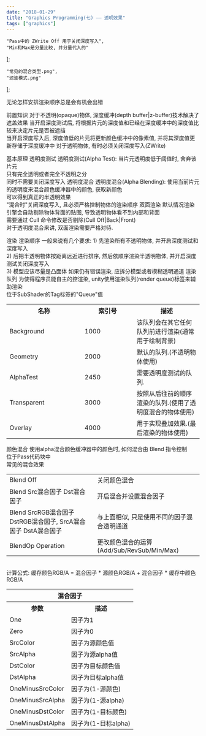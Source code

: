 ```yaml
---
date: "2018-01-29"
title: "Graphics Programming(七) —— 透明效果"
tags: ["graphics"]
---
```


    "Pass中的 ZWrite Off 用于关闭深度写入",
    "Min和Max是分量比较, 并分量代入的"
];

    "常见的混合类型.png",
    "滤波模式.png"
];

<Aphorism>无论怎样安排渲染顺序总是会有机会出错</Aphorism>

前置知识
<Tab>
    对于<Expansion>不透明(opaque)物体</Expansion>, 深度缓冲(depth buffer|z-buffer)技术解决了遮盖效果
    <Tab expan>
        当开启深度测试后, 将根据片元的深度值和已经在深度缓冲中的深度值比较来决定片元是否被遮挡
        <br/>
        当开启深度写入后, 深度值低的片元将更新颜色缓冲中的像素值, 并将其深度值更新存储于深度缓冲中
    </Tab>
    对于透明物体, 有时必须关闭深度写入(ZWrite)
</Tab><p></p>

基本原理
<Tab>
    <Expansion>透明度测试</Expansion>
    <Tab expan>
        透明度测试(Alpha Test): 当片元透明度低于阈值时, 舍弃该片元
        <br/>
        只有完全透明或者完全不透明之分
        <br/>
        同时不需要关闭深度写入
    </Tab>
    <Expansion>透明度混合</Expansion>
    <Tab expan>
        透明度混合(Alpha Blending): 使用当前片元的透明度来混合颜色缓冲器中的颜色, 获取新颜色
        <br/>
        可以得到真正的半透明效果
        <br/>
        "混合时"<Quote id="#1">关闭深度写入</Quote>, 且必须严格控制物体的渲染顺序
    </Tab>
    <Expansion>双面渲染</Expansion>
    <Tab expan>
        默认情况渲染引擎会自动剔除物体背面的贴图, 导致透明物体看不到内部和背面
        <br/>
        需要通过 Cull 命令修改是否剔除(Cull Off|Back|Front)
        <br/>
        对于透明度混合来讲, 双面渲染需要严格对待.
    </Tab>
</Tab><p></p>

渲染
<Tab>
    <Expansion>渲染顺序</Expansion>
    <Tab expan>
        一般来说有几个要求:
        <Tab>
            1) 先渲染所有不透明物体, 并开启深度测试和深度写入
            <br/>
            2) 后把半透明物体按距离远近进行排序, 然后依顺序渲染半透明物体, 并开启深度测试关闭深度写入
            <br/>
            3) 模型应该尽量是凸面体
        </Tab>
        如果仍有错误渲染, 应拆分模型或者模糊透明通道
    </Tab>
    <Expansion>渲染队列</Expansion>
    <Tab expan>
        为使得程序员能自主的控渲染, unity使用渲染队列(render queue)标签来辅助渲染
        <br/>
        位于SubShader的Tag标签的"Queue"值
        <table>
            <tr>
                <th style="width: auto; min-width: 180px;">名称</th>
                <th style="width: auto; min-width: 120px;">索引号</th>
                <th>描述</th>
            </tr>
            <tr>
                <td style="width: auto; min-width: 180px;">Background</td>
                <td style="width: auto; min-width: 120px;">1000</td>
                <td>该队列会在其它任何队列前进行渲染(通常用于绘制背景)</td>
            </tr>
            <tr>
                <td style="width: auto; min-width: 180px;">Geometry</td>
                <td style="width: auto; min-width: 120px;">2000</td>
                <td>默认的队列.(不透明物体使用)</td>
            </tr>
            <tr>
                <td style="width: auto; min-width: 180px;">AlphaTest</td>
                <td style="width: auto; min-width: 120px;">2450</td>
                <td>需要透明度测试的队列.</td>
            </tr>
            <tr>
                <td style="width: auto; min-width: 180px;">Transparent</td>
                <td style="width: auto; min-width: 120px;">3000</td>
                <td>按照从后往前的顺序渲染的队列.(使用了透明度混合的物体使用)</td>
            </tr>
            <tr>
                <td style="width: auto; min-width: 180px;">Overlay</td>
                <td style="width: auto; min-width: 120px;">4000</td>
                <td>用于实现叠加效果.(最后渲染的物体使用)</td>
            </tr>
        </table>
    </Tab>
    <Expansion>颜色混合</Expansion>
    <Tab expan>
        使用alpha混合颜色缓冲器中的颜色时, 如何混合由 Blend 指令控制
        <br/>
        位于Pass代码块中
        <br/>
        <Model about="@1">常见的混合效果</Model>
        <table><tbody>
            <tr>
                <td>Blend Off</td>
                <td>关闭颜色混合</td>
            </tr>
            <tr>
                <td>Blend Src混合因子 Dst混合因子</td>
                <td>开启混合并设置混合因子</td>
            </tr>
            <tr>
                <td>Blend SrcRGB混合因子 DstRGB混合因子, SrcA混合因子 DstA混合因子</td>
                <td>与上面相似, 只是使用不同的因子混合透明通道</td>
            </tr>
            <tr>
                <td>BlendOp Operation</td>
                <td>更改颜色混合的运算(Add/Sub/RevSub/<Quote id="#2">Min/Max</Quote>)</td>
            </tr>
        </tbody></table>
        <br/>
        计算公式: 缓存颜色RGB/A = 混合因子 * 源颜色RGB/A + 混合因子 * 缓存中颜色RGB/A
        <table><tbody>
            <tr>
                <th colspan="2" style="text-align: center">混合因子</th>
            </tr>
            <tr>
                <th>参数</th>
                <th>描述</th>
            </tr>
            <tr>
                <td>One</td>
                <td>因子为1</td>
            </tr>
            <tr>
                <td>Zero</td>
                <td>因子为0</td>
            </tr>
            <tr>
                <td>SrcColor</td>
                <td>因子为源颜色值</td>
            </tr>
            <tr>
                <td>SrcAlpha</td>
                <td>因子为源alpha值</td>
            </tr>
            <tr>
                <td>DstColor</td>
                <td>因子为目标颜色值</td>
            </tr>
            <tr>
                <td>DstAlpha</td>
                <td>因子为目标alpha值</td>
            </tr>
            <tr>
                <td>OneMinusSrcColor</td>
                <td>因子为(1-源颜色)</td>
            </tr>
            <tr>
                <td>OneMinusSrcAlpha</td>
                <td>因子为(1-源alpha)</td>
            </tr>
            <tr>
                <td>OneMinusDstColor</td>
                <td>因子为(1-目标颜色)</td>
            </tr>
            <tr>
                <td>OneMinusDstAlpha</td>
                <td>因子为(1-目标alpha)</td>
            </tr>
        </tbody></table>
    </Tab>
</Tab>